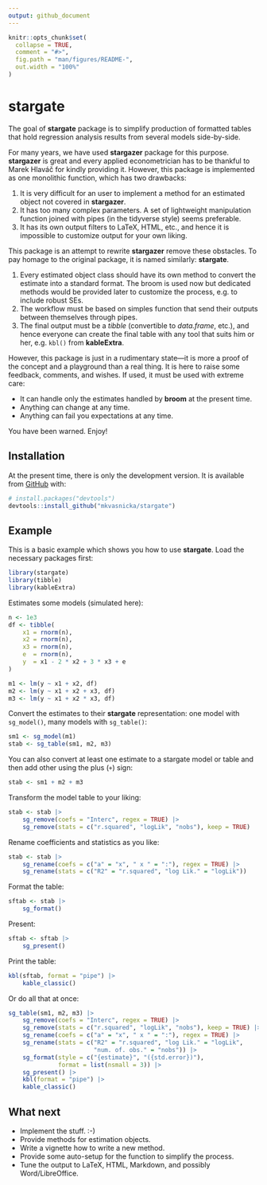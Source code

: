```yaml
---
output: github_document
---
```


<!-- README.md is generated from README.Rmd. Please edit that file -->

```r
knitr::opts_chunk$set(
  collapse = TRUE,
  comment = "#>",
  fig.path = "man/figures/README-",
  out.width = "100%"
)
```



# stargate

<!-- badges: start -->
<!-- badges: end -->

The goal of **stargate** package is to simplify production of formatted tables that hold regression analysis results from several models side-by-side.

For many years, we have used **stargazer** package for this purpose. **stargazer** is great and every applied econometrician has to be thankful to Marek Hlaváč for kindly providing it. However, this package is implemented as one monolithic function, which has two drawbacks: 

1. It is very difficult for an user to implement a method for an estimated object not covered in **stargazer**.
2. It has too many complex parameters. A set of lightweight manipulation function joined with pipes (in the tidyverse style) seems preferable.
3. It has its own output filters to LaTeX, HTML, etc., and hence it is impossible to customize output for your own liking.

This package is an attempt to rewrite **stargazer** remove these obstacles. To pay homage to the original package, it is named similarly: **stargate**.

1. Every estimated object class should have its own method to convert the estimate into a standard format. The broom is used now but dedicated methods would be provided later to customize the process, e.g.\ to include robust SEs.
2. The workflow must be based on simples function that send their outputs between themselves through pipes.
3. The final output must be a *tibble* (convertible to *data.frame*, etc.), and hence everyone can create the final table with any tool that suits him or her, e.g.\ `kbl()` from **kableExtra**.

However, this package is just in a rudimentary state---it is more a proof of the concept and a playground than a real thing. It is here to raise some feedback, comments, and wishes. If used, it must be used with extreme care:

* It can handle only the estimates handled by **broom** at the present time.
* Anything can change at any time.
* Anything can fail you expectations at any time.

You have been warned. Enjoy!



## Installation

<!--
You can install the released version of stargate from [CRAN](https://CRAN.R-project.org) with:

``` r
install.packages("stargate")
```
-->

At the present time, there is only the development version. It is available from [GitHub](https://github.com/) with:

``` r
# install.packages("devtools")
devtools::install_github("mkvasnicka/stargate")
```



## Example

This is a basic example which shows you how to use **stargate**. Load the necessary packages first:

```r
library(stargate)
library(tibble)
library(kableExtra)
```

Estimates some models (simulated here):

```r
n <- 1e3
df <- tibble(
    x1 = rnorm(n),
    x2 = rnorm(n),
    x3 = rnorm(n),
    e  = rnorm(n),
    y  = x1 - 2 * x2 + 3 * x3 + e
)

m1 <- lm(y ~ x1 + x2, df)
m2 <- lm(y ~ x1 + x2 + x3, df)
m3 <- lm(y ~ x1 + x2 * x3, df)
```

Convert the estimates to their **stargate** representation: one model with `sg_model()`, many models with `sg_table()`:

```r
sm1 <- sg_model(m1)
stab <- sg_table(sm1, m2, m3)
```

You can also convert at least one estimate to a stargate model or table and then add other using the plus (`+`) sign:

```r
stab <- sm1 + m2 + m3
```


Transform the model table to your liking:

```r
stab <- stab |>
    sg_remove(coefs = "Interc", regex = TRUE) |> 
    sg_remove(stats = c("r.squared", "logLik", "nobs"), keep = TRUE)
```

Rename coefficients and statistics as you like:

```r
stab <- stab |> 
    sg_rename(coefs = c("a" = "x", " x " = ":"), regex = TRUE) |> 
    sg_rename(stats = c("R2" = "r.squared", "log Lik." = "logLik"))
```

Format the table:

```r
sftab <- stab |> 
    sg_format()
```

Present:

```r
sftab <- sftab |> 
    sg_present()
```


Print the table:

```r
kbl(sftab, format = "pipe") |> 
    kable_classic()
```

Or do all that at once:

```r
sg_table(sm1, m2, m3) |> 
    sg_remove(coefs = "Interc", regex = TRUE) |> 
    sg_remove(stats = c("r.squared", "logLik", "nobs"), keep = TRUE) |> 
    sg_rename(coefs = c("a" = "x", " x " = ":"), regex = TRUE) |> 
    sg_rename(stats = c("R2" = "r.squared", "log Lik." = "logLik",
                        "num. of. obs." = "nobs")) |> 
    sg_format(style = c("{estimate}", "({std.error})"),
              format = list(nsmall = 3)) |> 
    sg_present() |> 
    kbl(format = "pipe") |> 
    kable_classic()
```



## What next

* Implement the stuff. :-)
* Provide methods for estimation objects.
* Write a vignette how to write a new method.
* Provide some auto-setup for the function to simplify the process.
* Tune the output to LaTeX, HTML, Markdown, and possibly Word/LibreOffice.
